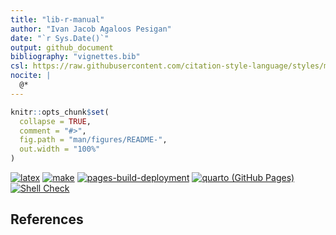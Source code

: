 ```yaml
---
title: "lib-r-manual"
author: "Ivan Jacob Agaloos Pesigan"
date: "`r Sys.Date()`"
output: github_document
bibliography: "vignettes.bib"
csl: https://raw.githubusercontent.com/citation-style-language/styles/master/apa.csl
nocite: |
  @*
---
```


<!-- README.md is generated from .setup/readme/README.Rmd. Please edit that file -->

```r
knitr::opts_chunk$set(
  collapse = TRUE,
  comment = "#>",
  fig.path = "man/figures/README-",
  out.width = "100%"
)
```

<!-- badges: start -->
[![latex](https://github.com/ijapesigan/lib-r-manual/actions/workflows/latex.yml/badge.svg)](https://github.com/ijapesigan/lib-r-manual/actions/workflows/latex.yml)
[![make](https://github.com/ijapesigan/lib-r-manual/actions/workflows/make.yml/badge.svg)](https://github.com/ijapesigan/lib-r-manual/actions/workflows/make.yml)
[![pages-build-deployment](https://github.com/ijapesigan/lib-r-manual/actions/workflows/pages/pages-build-deployment/badge.svg)](https://github.com/ijapesigan/lib-r-manual/actions/workflows/pages/pages-build-deployment)
[![quarto (GitHub Pages)](https://github.com/ijapesigan/lib-r-manual/actions/workflows/quarto-gh-pages.yml/badge.svg)](https://github.com/ijapesigan/lib-r-manual/actions/workflows/quarto-gh-pages.yml)
[![Shell Check](https://github.com/ijapesigan/lib-r-manual/actions/workflows/shellcheck.yml/badge.svg)](https://github.com/ijapesigan/lib-r-manual/actions/workflows/shellcheck.yml)
<!-- badges: end -->

## References
